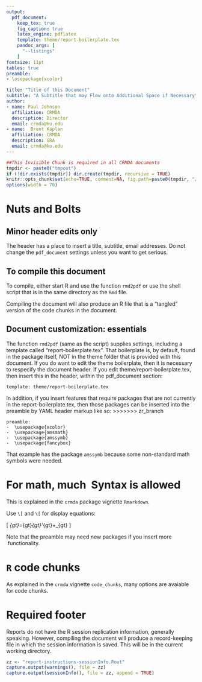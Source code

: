 ```yaml
---
output: 
  pdf_document:
    keep_tex: true
    fig_caption: true
    latex_engine: pdflatex
    template: theme/report-boilerplate.tex
    pandoc_args: [
      "--listings"
    ]
fontsize: 11pt
tables: true
preamble:
- \usepackage{xcolor}

title: "Title of this Document"
subtitle: "A Subtitle that may Flow onto Additional Space if Necessary"
author:
- name: Paul Johnson 
  affiliation: CRMDA
  description: Director
  email: crmda@ku.edu
- name:  Brent Kaplan 
  affiliation: CRMDA
  description: GRA
  email: crmda@ku.edu
---
```


```r
##This Invisible Chunk is required in all CRMDA documents
tmpdir <- paste0("tmpout")
if (!dir.exists(tmpdir)) dir.create(tmpdir, recursive = TRUE)
knitr::opts_chunk$set(echo=TRUE, comment=NA, fig.path=paste0(tmpdir, "/p-"))
options(width = 70)
```


# Nuts and Bolts

## Minor header edits only

The header has a place to insert a title, subtitle, email
addresses. Do not change the `pdf_document` settings unless you want
to get serious.

## To compile this document

To compile, either start R and use the function `rmd2pdf` or use the
shell script that is in the same directory as the `Rmd` file.

Compiling the document will also produce an R file that is a "tangled"
version of the code chunks in the document.

## Document customization: essentials

The function `rmd2pdf` (same as the script) supplies settings,
including a \LaTeX template called "report-boilerplate.tex".  That
boilerplate is, by default, found in the package itself, NOT in the
theme folder that is provided with this document.  If you do
want to edit the theme boilerplate, then it is necessary to respecify
the document header.  If you edit theme/report-boilerplate.tex, then
insert this in the header, within the pdf_document section:

```
template: theme/report-boilerplate.tex
```

In addition, if you insert \LaTeX features that require packages
that are not currently in the report-boilerplate.tex, then those
packages can be inserted into the preamble by YAML header markup like
so:
>>>>>>> zr_branch

```
preamble:
-  \usepackage{xcolor}
-  \usepackage{amsmath}
-  \usepackage{amssymb}
-  \usepackage{fancybox}
```

That example has the package `amssymb` because some non-standard math
symbols were needed.

# For math, much \LaTeX\ Syntax is allowed

This is explained in the `crmda` package vignette `Rmarkdown`.

Use `\[` and `\[` for display equations:

\[
\Sigma_{gt}=\Lambda_{gt}\Psi_{gt}\Lambda'_{gt}+\Theta_{gt}
\]

Note that the preamble may need new packages if you
insert more \LaTeX\ functionality.

# `R` code chunks

As explained in the `crmda` vignette `code_chunks`, many 
options are avaiable for code chunks.

# Required footer

Reports do not have the R session replication information, generally 
speaking.  However, compiling the document will produce a
record-keeping file in which the session information is saved. This
will be in the current working directory.

```r
zz <- "report-instructions-sessionInfo.Rout"
capture.output(warnings(), file = zz)
capture.output(sessionInfo(), file = zz, append = TRUE)
```
